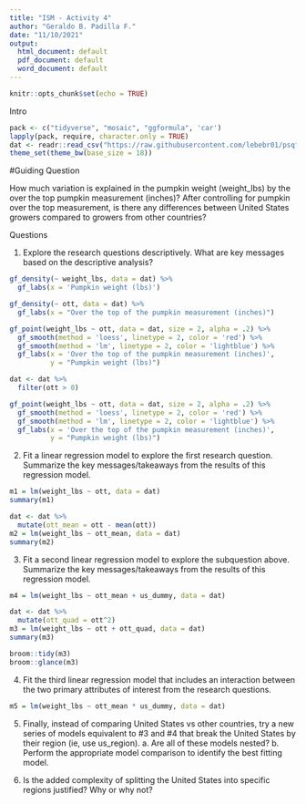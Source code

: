 ```yaml
---
title: "ISM - Activity 4"
author: "Geraldo B. Padilla F."
date: "11/10/2021"
output:
  html_document: default
  pdf_document: default
  word_document: default
---
```


```r
knitr::opts_chunk$set(echo = TRUE)
```
 Intro
```r
pack <- c("tidyverse", "mosaic", "ggformula", 'car')
lapply(pack, require, character.only = TRUE)
dat <- readr::read_csv("https://raw.githubusercontent.com/lebebr01/psqf_6243/main/data/pumpkins.csv")
theme_set(theme_bw(base_size = 18))
```

#Guiding Question

How much variation is explained in the pumpkin weight (weight_lbs) by the over the top pumpkin measurement (inches)?
After controlling for pumpkin over the top measurement, is there any differences between United States growers compared to growers from other countries?

Questions

1. Explore the research questions descriptively. What are key messages based on the descriptive analysis?

```r
gf_density(~ weight_lbs, data = dat) %>%
  gf_labs(x = 'Pumpkin weight (lbs)')
```

```r
gf_density(~ ott, data = dat) %>%
  gf_labs(x = "Over the top of the pumpkin measurement (inches)")
```

```r
gf_point(weight_lbs ~ ott, data = dat, size = 2, alpha = .2) %>%
  gf_smooth(method = 'loess', linetype = 2, color = 'red') %>%
  gf_smooth(method = 'lm', linetype = 2, color = 'lightblue') %>%
  gf_labs(x = 'Over the top of the pumpkin measurement (inches)',
          y = "Pumpkin weight (lbs)")
```

```r
dat <- dat %>%
  filter(ott > 0)
```

```r
gf_point(weight_lbs ~ ott, data = dat, size = 2, alpha = .2) %>%
  gf_smooth(method = 'loess', linetype = 2, color = 'red') %>%
  gf_smooth(method = 'lm', linetype = 2, color = 'lightblue') %>%
  gf_labs(x = 'Over the top of the pumpkin measurement (inches)',
          y = "Pumpkin weight (lbs)")
```


2. Fit a linear regression model to explore the first research question. Summarize the key messages/takeaways from the results of this regression model.

```r
m1 = lm(weight_lbs ~ ott, data = dat)
summary(m1)
```

```r
dat <- dat %>%
  mutate(ott_mean = ott - mean(ott))
m2 = lm(weight_lbs ~ ott_mean, data = dat)
summary(m2)
```

3. Fit a second linear regression model to explore the subquestion above. Summarize the key messages/takeaways from the results of this regression model.

```r
m4 = lm(weight_lbs ~ ott_mean + us_dummy, data = dat)
```







```r
dat <- dat %>%
  mutate(ott_quad = ott^2)
m3 = lm(weight_lbs ~ ott + ott_quad, data = dat)
summary(m3)
```


```r
broom::tidy(m3)
broom::glance(m3)
```

4. Fit the third linear regression model that includes an interaction between the two primary attributes of interest from the research questions.

```r
m5 = lm(weight_lbs ~ ott_mean * us_dummy, data = dat)
```


5. Finally, instead of comparing United States vs other countries, try a new series of models equivalent to #3 and #4 that break the United States by their region (ie, use us_region). a. Are all of these models nested? b. Perform the appropriate model comparison to identify the best fitting model.

6. Is the added complexity of splitting the United States into specific regions justified? Why or why not?


